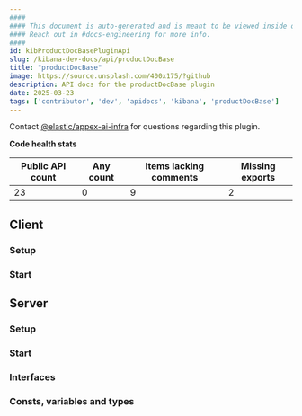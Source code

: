 ```yaml
---
####
#### This document is auto-generated and is meant to be viewed inside our experimental, new docs system.
#### Reach out in #docs-engineering for more info.
####
id: kibProductDocBasePluginApi
slug: /kibana-dev-docs/api/productDocBase
title: "productDocBase"
image: https://source.unsplash.com/400x175/?github
description: API docs for the productDocBase plugin
date: 2025-03-23
tags: ['contributor', 'dev', 'apidocs', 'kibana', 'productDocBase']
---
```




Contact [@elastic/appex-ai-infra](https://github.com/orgs/elastic/teams/appex-ai-infra) for questions regarding this plugin.

**Code health stats**

| Public API count  | Any count | Items lacking comments | Missing exports |
|-------------------|-----------|------------------------|-----------------|
| 23 | 0 | 9 | 2 |

## Client

### Setup
<DocDefinitionList data={[productDocBaseObj.client.setup]}/>

### Start
<DocDefinitionList data={[productDocBaseObj.client.start]}/>

## Server

### Setup
<DocDefinitionList data={[productDocBaseObj.server.setup]}/>

### Start
<DocDefinitionList data={[productDocBaseObj.server.start]}/>

### Interfaces
<DocDefinitionList data={productDocBaseObj.server.interfaces}/>

### Consts, variables and types
<DocDefinitionList data={productDocBaseObj.server.misc}/>

